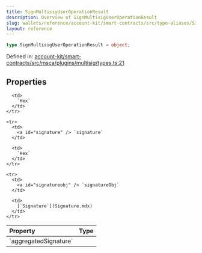 ```yaml
---
title: SignMultisigUserOperationResult
description: Overview of SignMultisigUserOperationResult
slug: wallets/reference/account-kit/smart-contracts/src/type-aliases/SignMultisigUserOperationResult
layout: reference
---
```


```ts
type SignMultisigUserOperationResult = object;
```

Defined in: [account-kit/smart-contracts/src/msca/plugins/multisig/types.ts:21](https://github.com/alchemyplatform/aa-sdk/blob/5b9429f0f16dcd4ff822527b8de589e19e88faa7/account-kit/smart-contracts/src/msca/plugins/multisig/types.ts#L21)

## Properties

<table>
  <thead>
    <tr>
      <th align="left">Property</th>
      <th align="left">Type</th>
    </tr>
  </thead>

  <tbody>
    <tr>
      <td>
        <a id="aggregatedsignature" /> `aggregatedSignature`
      </td>

      <td>
        `Hex`
      </td>
    </tr>

    <tr>
      <td>
        <a id="signature" /> `signature`
      </td>

      <td>
        `Hex`
      </td>
    </tr>

    <tr>
      <td>
        <a id="signatureobj" /> `signatureObj`
      </td>

      <td>
        [`Signature`](Signature.mdx)
      </td>
    </tr>

  </tbody>
</table>
